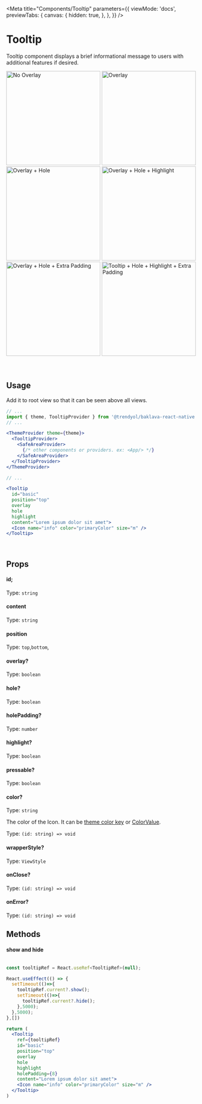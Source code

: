 
<Meta
  title="Components/Tooltip"
  parameters={{
    viewMode: 'docs',
    previewTabs: {
      canvas: {
        hidden: true,
      },
    },
  }}
/>

# Tooltip

Tooltip component displays a brief informational message to users with additional features if desired.

<div
  style={{
    display: 'flex',
    flexWrap: 'wrap',
    justifyContent: 'center',
  }}>
  <img src={Tooltip1} width="250" alt="No Overlay" />
  <img src={Tooltip2} width="250" alt="Overlay" />
  <img src={Tooltip3} width="250" alt="Overlay + Hole" />
  <img src={Tooltip4} width="250" alt="Overlay + Hole + Highlight" />
  <img src={Tooltip5} width="250" alt="Overlay + Hole + Extra Padding" />
  <img src={Tooltip6} width="250" alt="Tooltip + Hole + Highlight + Extra Padding" />
</div>

<br/>
<br/>

## Usage
Add it to root view so that it can be seen above all views.
```jsx
// ...
import { theme, TooltipProvider } from '@trendyol/baklava-react-native';
// ...

<ThemeProvider theme={theme}>
  <TooltipProvider>
    <SafeAreaProvider>
      {/* other components or providers. ex: <App/> */}
    </SafeAreaProvider>
  </TooltipProvider>
</ThemeProvider>

// ...
```


```jsx
<Tooltip
  id="basic"
  position="top"
  overlay
  hole
  highlight
  content="Lorem ipsum dolor sit amet">
  <Icon name="info" color="primaryColor" size="m" />
</Tooltip>
```

<br />

## Props

#### id;
Type: `string`
#### content
Type: `string`
#### position
Type: `top`,`bottom`,
#### overlay?
Type: `boolean`
#### hole?
Type: `boolean`
#### holePadding?
Type: `number`
#### highlight?
Type: `boolean`
#### pressable?
Type: `boolean`
#### color?
Type: `string`

The color of the Icon. 
It can be <a href="/docs/design-system-colors--page" title="title">theme color key</a> or <a href="https://reactnative.dev/docs/colors#named-colors" title="title">ColorValue</a>.

Type: `(id: string) => void`
#### wrapperStyle?
Type: `ViewStyle`
#### onClose?
Type: `(id: string) => void`
#### onError?
Type: `(id: string) => void`


## Methods

#### show and hide

```jsx

const tooltipRef = React.useRef<TooltipRef>(null);

React.useEffect(() => {
  setTimeout(()=>{
    tooltipRef.current?.show();
    setTimeout(()=>{
      tooltipRef.current?.hide();
    },5000);
  },5000);
},[])

return (
  <Tooltip
    ref={tooltipRef}
    id="basic"
    position="top"
    overlay
    hole
    highlight
    holePadding={8}
    content="Lorem ipsum dolor sit amet">
    <Icon name="info" color="primaryColor" size="m" />
  </Tooltip>
)
```



